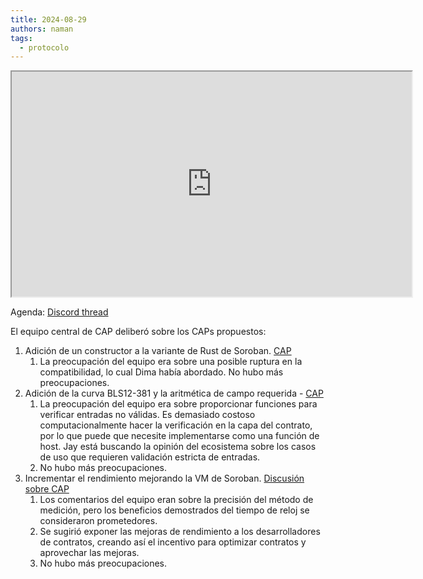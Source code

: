 ```yaml
---
title: 2024-08-29
authors: naman
tags:
  - protocolo
---
```


<iframe
  src="https://drive.google.com/file/d/1RBFt9diUPAgoeurw4xluyA9Qq1JNG2w8/preview"
  width="640"
  height="360"
  allow="autoplay"
></iframe>

Agenda: [Discord thread](https://discord.com/channels/897514728459468821/900374272751591424/1278045556211716171)

El equipo central de CAP deliberó sobre los CAPs propuestos:

1. Adición de un constructor a la variante de Rust de Soroban. [CAP](https://github.com/stellar/stellar-protocol/blob/master/core/cap-0058.md)
   1. La preocupación del equipo era sobre una posible ruptura en la compatibilidad, lo cual Dima había abordado. No hubo más preocupaciones.
2. Adición de la curva BLS12-381 y la aritmética de campo requerida - [CAP](https://github.com/stellar/stellar-protocol/blob/master/core/cap-0059.md)
   1. La preocupación del equipo era sobre proporcionar funciones para verificar entradas no válidas. Es demasiado costoso computacionalmente hacer la verificación en la capa del contrato, por lo que puede que necesite implementarse como una función de host. Jay está buscando la opinión del ecosistema sobre los casos de uso que requieren validación estricta de entradas.
   2. No hubo más preocupaciones.
3. Incrementar el rendimiento mejorando la VM de Soroban. [Discusión sobre CAP](https://github.com/stellar/stellar-protocol/blob/master/core/cap-0060.md)
   1. Los comentarios del equipo eran sobre la precisión del método de medición, pero los beneficios demostrados del tiempo de reloj se consideraron prometedores.
   2. Se sugirió exponer las mejoras de rendimiento a los desarrolladores de contratos, creando así el incentivo para optimizar contratos y aprovechar las mejoras.
   3. No hubo más preocupaciones.
